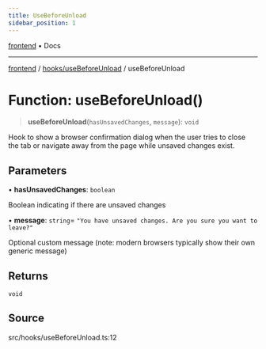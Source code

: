 ```yaml
---
title: UseBeforeUnload
sidebar_position: 1
---
```


[frontend](../../..) • Docs

***

[frontend](../../..) / [hooks/useBeforeUnload](..) / useBeforeUnload

# Function: useBeforeUnload()

> **useBeforeUnload**(`hasUnsavedChanges`, `message`): `void`

Hook to show a browser confirmation dialog when the user tries to close the tab
or navigate away from the page while unsaved changes exist.

## Parameters

• **hasUnsavedChanges**: `boolean`

Boolean indicating if there are unsaved changes

• **message**: `string`= `"You have unsaved changes. Are you sure you want to leave?"`

Optional custom message (note: modern browsers typically show their own generic message)

## Returns

`void`

## Source

src/hooks/useBeforeUnload.ts:12
